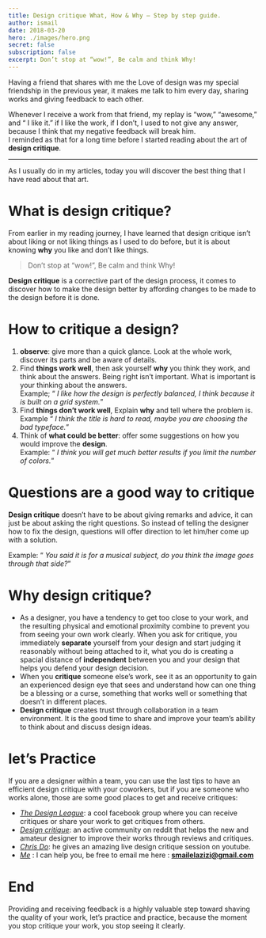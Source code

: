 ```yaml
---
title: Design critique What, How & Why — Step by step guide.
author: ismail
date: 2018-03-20
hero: ./images/hero.png
secret: false
subscription: false
excerpt: Don’t stop at “wow!”, Be calm and think Why!
---
```



Having a friend that shares with me the Love of design was my special friendship in the previous year, it makes me talk to him every day, sharing works and giving feedback to each other.

Whenever I receive a work from that friend, my replay is “wow,” “awesome,” and “ I like it.” if I like the work, if I don’t, I used to not give any answer, because I think that my negative feedback will break him.  
I reminded as that for a long time before I started reading about the art of  **design critique**.

----------

As I usually do in my articles, today you will discover the best thing that I have read about that art.

# What is design critique?

From earlier in my reading journey, I have learned that design critique isn’t about liking or not liking things as I used to do before, but it is about knowing  **why**  you like and don’t like things.

> Don’t stop at “wow!”, Be calm and think Why!

**Design critique**  is a corrective part of the design process, it comes to discover how to make the design better by affording changes to be made to the design before it is done.

# How to critique a design?

1.  **observe**: give more than a quick glance. Look at the whole work, discover its parts and be aware of details.
2.  Find  **things work well**, then ask yourself  **why**  you think they work, and think about the answers. Being right isn’t important. What is important is your thinking about the answers.  
    Example; “  _I like how the design is perfectly balanced, I think because it is built on a grid system._”
3.  Find  **things don’t work well**, Explain  **why**  and tell where the problem is. Example “ _I think the title is hard to read, maybe you are choosing the bad typeface._”
4.  Think of  **what could be better**: offer some suggestions on how you would improve the  **design**.  
    Example: “  _I think you will get much better results if you limit the number of colors._”

# Questions are a good way to critique

**Design critique**  doesn’t have to be about giving remarks and advice, it can just be about asking the right questions. So instead of telling the designer how to fix the design, questions will offer direction to let him/her come up with a solution.

Example: “  _You said it is for a musical subject, do you think the image goes through that side?_”

# Why design critique?

-   As a designer, you have a tendency to get too close to your work, and the resulting physical and emotional proximity combine to prevent you from seeing your own work clearly. When you ask for critique, you immediately  **separate**  yourself from your design and start judging it reasonably without being attached to it, what you do is creating a spacial distance of  **independent**  between you and your design that helps you defend your design decision.
-   When you  **critique**  someone else’s work, see it as an opportunity to gain an experienced design eye that sees and understand how can one thing be a blessing or a curse, something that works well or something that doesn’t in different places.
-   **Design critique**  creates trust through collaboration in a team environment. It is the good time to share and improve your team’s ability to think about and discuss design ideas.

# let’s Practice

If you are a designer within a team, you can use the last tips to have an efficient design critique with your coworkers, but if you are someone who works alone, those are some good places to get and receive critiques:

-   [_The Design League_](https://www.facebook.com/groups/thedesignersleague/): a cool facebook group where you can receive critiques or share your work to get critiques from others.
-   [_Design critique_](https://www.reddit.com/r/design_critiques/): an active community on reddit that helps the new and amateur designer to improve their works through reviews and critiques.
-   [_Chris Do_](https://www.youtube.com/results?search_query=chris+do+critique): he gives an amazing live design critique session on youtube.
-   [_Me_](https://twitter.com/smailelazizi)  : I can help you, be free to email me here :  **smailelazizi@gmail.com**

# End

Providing and receiving feedback is a highly valuable step toward shaving the quality of your work, let’s practice and practice, because the moment you stop critique your work, you stop seeing it clearly.

